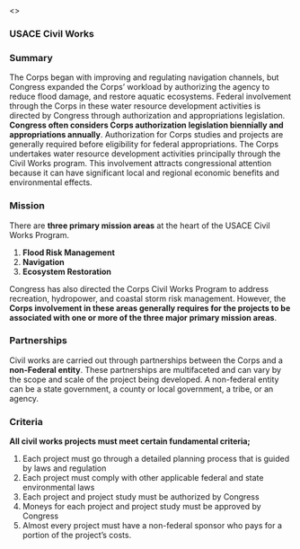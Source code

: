 <>
<html>
	<head>
		<meta name="viewport" content="width=device-width, initial-scale=1.0">
		<meta charset="utf-8" />
		<link rel="stylesheet" type="text/css" href="css/style.css" />
		<title>USACE Civil Works</title>
	</head>
<body>
<h3><strong>USACE Civil Works</strong></h3>

<h3>Summary</h3>

<p>The Corps began with improving and regulating navigation channels, but Congress expanded the Corps’ workload by authorizing the agency to reduce flood damage, and restore aquatic ecosystems. Federal involvement through the Corps in these water resource development activities is directed by Congress through authorization and appropriations legislation. <strong>Congress often considers Corps authorization legislation biennially and appropriations annually</strong>. Authorization for Corps studies and projects are generally required before eligibility for federal appropriations. The Corps undertakes water resource development activities principally through the Civil Works program. This involvement attracts congressional attention because it can have significant local and regional economic benefits and environmental effects.</p>

<h3>Mission </h3>

<p>There are <strong>three primary mission areas</strong> at the heart of the USACE Civil Works Program. </p>

<ol>
	<li> <strong>Flood Risk Management</strong></li>
	<li><strong>Navigation</strong></li>
	<li><strong>Ecosystem Restoration</strong></li>
</ol>

<p>Congress has also directed the Corps Civil Works Program to address recreation, hydropower, and coastal storm risk management. However, the<strong> Corps involvement in these areas generally requires for the projects to be associated with one or more of the three major primary mission areas</strong>. </p>

<h3>Partnerships</h3>

<p>Civil works are carried out through partnerships between the Corps and a <strong>non-Federal entity</strong>. These partnerships are multifaceted and can vary by the scope and scale of the project being developed. A non-federal entity can be a state government, a county or local government, a tribe, or an agency.</p>

<h3>Criteria </h3>

<p><strong>All civil works projects must meet certain fundamental criteria;</strong></p>

<ol>
	<li> Each project must go through a detailed planning process that is guided by laws and regulation</li>
	<li> Each project must comply with other applicable federal and state environmental laws</li>
	<li> Each project and project study must be authorized by Congress</li>
	<li> Moneys for each project and project study must be approved by Congress</li>
	<li> Almost every project must have a non-federal sponsor who pays for a portion of the project’s costs.</li>
</ol>

</body>
</html>

